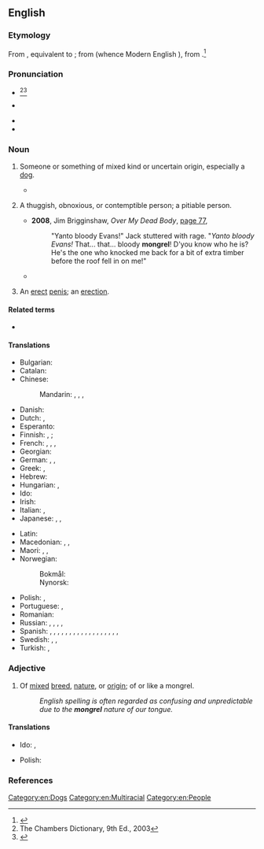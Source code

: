 ==English==

===Etymology===
From {{inh|en|enm|mongrel}}, equivalent to {{suffix|en|mong|t1=mixture|rel|pos2=pejorative diminutive}}; from {{der|en|ang|ġemong|t=mingling}} (whence Modern English {{m|en|among}}), from {{der|en|gem-pro|*mang-||mix}}.<ref>{{R:Online Etymology Dictionary}}</ref>

===Pronunciation===
* {{a|RP|AU}} {{IPA|en|/ˈmʌŋ.ɡɹəl/}}<ref>The Chambers Dictionary, 9th Ed., 2003</ref><ref>{{R:Collins English Dictionary}}</ref>
* {{a|US}} {{IPA|en|/ˈmɑŋ.ɡɹəl/|/ˈmʌŋ.ɡɹəl/}}
* {{audio|en|en-au-mongrel.ogg|Audio (AU)}}
* {{rhymes|en|ʌŋɡɹəl|ɑŋɡɹəl|s=2}}

===Noun===
{{en-noun}}

# {{lb|en|often|pejorative}} Someone or something of mixed kind or uncertain origin, especially a [[dog]].
#: {{syn|en|bitsa|bitser|bitzer|q3=UK, Australia, New Zealand|cur|mutt|tyke|q6=dialectal|Heinz 57}}
#: {{hypo|en|moggy|q1=of a cat}}
#: {{ux|en|That dog is a '''mongrel'''; who knows what breed it could be!}}
#* {{quote-web|en|date=2001-09-26|title=A Quilt of a Country|work=Newsweek| author={{w|Anna Quindlen}}| url=https://www.newsweek.com/quilt-country-151869| passage=America is an improbable idea. A '''mongrel''' nation built of ever-changing disparate parts, it is held together by a notion, the notion that all men are created equal, though everyone knows that most men consider themselves better than someone.}}
# {{lb|en|slang|Australia|New Zealand}} A thuggish, obnoxious, or contemptible person; {{lb|en|often|preceded by "poor"}} a pitiable person.
#: {{syn|en|bastard}}
#* '''2008''', Jim Brigginshaw, ''Over My Dead Body'', [https://books.google.com.tr/books?id=XgK-NRyxm9oC&pg=PA77&dq=%22mongrel%22&hl=en&sa=X&ved=0CDEQ6AEwBDgKahUKEwiN2oSkjq3HAhWKWhoKHSeNB1s#v=onepage&q=mongrel&f=false page 77],
#*: "Yanto bloody Evans!" Jack stuttered with rage. "''Yanto bloody Evans!'' That... that... bloody '''mongrel'''! D'you know who he is? He's the one who knocked me back for a bit of extra timber before the roof fell in on me!"
#* {{quote-journal|en|url=https://www.nzherald.co.nz/world/australias-worst-serial-killers-affairs-with-sisters-in-laws/VPPA6EZQCGODGYW5MUIHRRDLZ4/|title=Australia's worst serial killer's affairs with sisters-in-laws|work=New Zealand Herald|author=Natalie Wolfe|date=27 October 2019|passage=But somebody's got to tell these mums and dads why their kids died, why this '''mongrel''' thinks he can wipe them out like a dirty rag.}}
# {{lb|en|slang|Australia}} An [[erect]] [[penis]]; an [[erection]].

====Related terms====
* {{l|en|among}}

====Translations====
{{trans-top|someone of mixed kind}}
* Bulgarian: {{t|bg|мелез|m}}
* Catalan: {{t+|ca|bastard|m}}
* Chinese:
*: Mandarin: {{t+|cmn|雜種|sc=Hani}}, {{t+|cmn|杂种|tr=zázhǒng|sc=Hani}}, {{t+|cmn|混血兒|sc=Hani}}, {{t+|cmn|混血儿|tr=hùnxuèr|sc=Hani}}
* Danish: {{t+|da|køter}} {{q|dog}}
* Dutch: {{t+|nl|bastaard|m}}, {{t+|nl|vuilnisbakkenras|n}}
* Esperanto: {{t|eo|senrasa}}
* Finnish: {{t+|fi|rakki}}, {{t+|fi|piski}} {{q|dog}}; {{t+|fi|sekasikiö}} {{q|anything}}
* French: {{t+|fr|bâtard|m}}, {{t+|fr|corniaud|m}}, {{t+|fr|métis|m}}, {{t+|fr|métisse|f}}
* Georgian: {{t-needed|ka}}
* German: {{t+|de|Mischling|m}}, {{t+|de|Mischlingshund|m}} {{q|dog}}, {{t+|de|Promenadenmischung|f}} {{qualifier|dog|humorous}}
* Greek: {{t|el|μιξογενής|m|f}}, {{t+|el|μιγάς|m}}
* Hebrew: {{t+|he|מעורב|m|tr=m'oráv|alt=מְעֹרָב}}
* Hungarian: {{t+|hu|keverék}}, {{t+|hu|korcs}}
* Ido: {{t+|io|hibrido}}
* Irish: {{t|ga|crosanta}}
* Italian: {{t+|it|bastardo|m}}, {{t|it|bastardino|m}} {{q|dog}}
* Japanese: {{t+|ja|雑種|tr=ざっしゅ, zasshu|sc=Jpan}}, {{t|ja|ハーフ|tr=hāfu|sc=Jpan}}, {{t|ja|混血児|tr=こんけつじ, konketsuji|sc=Jpan}}
{{trans-mid}}
* Latin: {{t|la|hibrida|m}}
* Macedonian: {{t|mk|мелез|m}}, {{t|mk|џуке́ла|f}}, {{t|mk|лангач|m}}
* Maori: {{t|mi|peropero}}, {{t|mi|kurī peropero}} {{qualifier|of a dog}}, {{t|mi|mangarū}} {{qualifier|of a dog}}
* Norwegian:
*: Bokmål: {{t+|nb|kjøter|m}} {{qualifier|of a dog}}
*: Nynorsk: {{t|nn|kjøter|m}} {{qualifier|of a dog}}
* Polish: {{t+|pl|kundel|m}}, {{t+|pl|mieszaniec|m}}
* Portuguese: {{t+|pt|vira-lata|m}}, {{qualifier|Portugal}} {{t+|pt|rafeiro|m}}
* Romanian: {{t+|ro|corcitură}}
* Russian: {{t+|ru|дворня́га|f}} {{qualifier|dog}}, {{t+|ru|дворня́жка|f}} {{qualifier|dog}}, {{t+|ru|мети́с|m}}, {{t+|ru|мети́ска|f}} {{qualifier|person}}, {{t+|ru|полукро́вка|m|f}}
* Spanish: {{qualifier|mongrel dog}} {{t|es|perro callejero|m}}, {{t|es|perro mestizo|m}}, {{t|es|cacri|m}} {{qualifier|Venezuela}}, {{t|es|comecuandohay|m}} {{qualifier|Nicaragua}}, {{t|es|comecuanduay}} {{qualifier|Nicaragua}}, {{t+|es|chucho|m}} {{qualifier|Spain}}, {{t+|es|chumino|m}} {{qualifier|Guatemala}}, {{t+|es|chusco|m}} {{qualifier|Peru}}, {{t+|es|gozque|m}}{{qualifier|Colombia}}, {{t|es|mil leches|m}} {{qualifier|Spain}}, {{t|es|perro aguacatero|m}} {{qualifier|El Salvador|Honduras}}, {{t|es|perro criollo|m}} {{qualifier|Panama}}, {{t|es|perro cruzado|m}}, {{t|es|perro corriente|m}} {{qualifier|Mexico}}, {{t|es|PP|m}} {{qualifier|Argentina}}, {{t+|es|quiltro|m}} {{qualifier|Bolivia|Chile}}, {{t|es|sato|m}} {{qualifier|Cuba|Puerto Rico}}, {{t|es|tinaquero|m}} {{qualifier|Panama}}, {{t+|es|zaguate|m}} {{qualifier|Costa Rica}}
* Swedish: {{t+|sv|byracka}}, {{t+|sv|gatukorsning|c}}, {{t|sv|blandrashund|c}}
* Turkish: {{t+|tr|kırma}}, {{t+|tr|melez}}
{{trans-bottom}}

===Adjective===
{{en-adj}}

# Of [[mixed]] [[breed]], [[nature]], or [[origin]]; of or like a mongrel.
#: ''English spelling is often regarded as confusing and unpredictable due to the '''mongrel''' nature of our tongue.''

====Translations====
{{trans-top}}
* Ido: {{t+|io|mestica}}, {{t+|io|hibrida}}
{{trans-mid}}
* Polish: {{t|pl|bastardowy}}
{{trans-bottom}}

===References===
<references/>

[[Category:en:Dogs]]
[[Category:en:Multiracial]]
[[Category:en:People]]